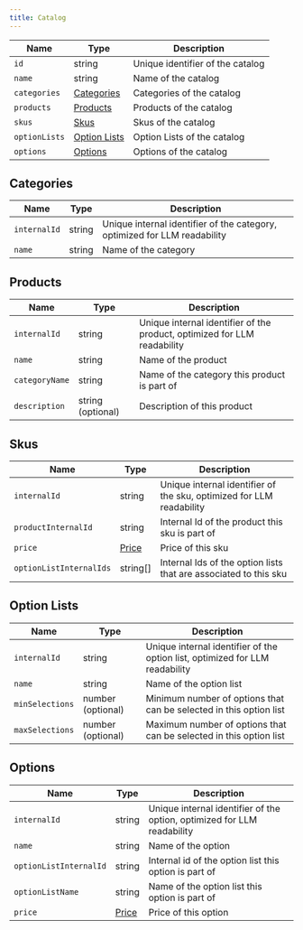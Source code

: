 ```yaml
---
title: Catalog
---
```


| Name          | Type                          | Description                      |
| ------------- | ----------------------------- | -------------------------------- |
| `id`          | string                        | Unique identifier of the catalog |
| `name`        | string                        | Name of the catalog              |
| `categories`  | [Categories](#categories)     | Categories of the catalog        |
| `products`    | [Products](#products)         | Products of the catalog          |
| `skus`        | [Skus](#skus)                 | Skus of the catalog              |
| `optionLists` | [Option Lists](#option-lists) | Option Lists of the catalog      |
| `options`     | [Options](#options)           | Options of the catalog           |

## Categories

| Name         | Type   | Description                                                               |
| ------------ | ------ | ------------------------------------------------------------------------- |
| `internalId` | string | Unique internal identifier of the category, optimized for LLM readability |
| `name`       | string | Name of the category                                                      |

## Products

| Name           | Type              | Description                                                              |
| -------------- | ----------------- | ------------------------------------------------------------------------ |
| `internalId`   | string            | Unique internal identifier of the product, optimized for LLM readability |
| `name`         | string            | Name of the product                                                      |
| `categoryName` | string            | Name of the category this product is part of                             |
| `description`  | string (optional) | Description of this product                                              |

## Skus

| Name                    | Type                                 | Description                                                          |
| ----------------------- | ------------------------------------ | -------------------------------------------------------------------- |
| `internalId`            | string                               | Unique internal identifier of the sku, optimized for LLM readability |
| `productInternalId`     | string                               | Internal Id of the product this sku is part of                       |
| `price`                 | [Price](/chatbot/types/common/price) | Price of this sku                                                    |
| `optionListInternalIds` | string[]                             | Internal Ids of the option lists that are associated to this sku     |

## Option Lists

| Name            | Type              | Description                                                                  |
| --------------- | ----------------- | ---------------------------------------------------------------------------- |
| `internalId`    | string            | Unique internal identifier of the option list, optimized for LLM readability |
| `name`          | string            | Name of the option list                                                      |
| `minSelections` | number (optional) | Minimum number of options that can be selected in this option list           |
| `maxSelections` | number (optional) | Maximum number of options that can be selected in this option list           |

## Options

| Name                   | Type                                 | Description                                                             |
| ---------------------- | ------------------------------------ | ----------------------------------------------------------------------- |
| `internalId`           | string                               | Unique internal identifier of the option, optimized for LLM readability |
| `name`                 | string                               | Name of the option                                                      |
| `optionListInternalId` | string                               | Internal id of the option list this option is part of                   |
| `optionListName`       | string                               | Name of the option list this option is part of                          |
| `price`                | [Price](/chatbot/types/common/price) | Price of this option                                                    |
